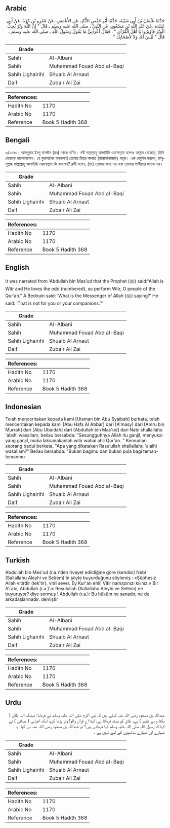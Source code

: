 ## Arabic


<div dir="rtl" lang="ar" style={{fontSize:'larger',backgroundColor:'#f8f9fa',padding:20}}>
حَدَّثَنَا عُثْمَانُ بْنُ أَبِي شَيْبَةَ، حَدَّثَنَا أَبُو حَفْصٍ الأَبَّارُ، عَنِ الأَعْمَشِ، عَنْ عَمْرِو بْنِ مُرَّةَ، عَنْ أَبِي عُبَيْدَةَ، عَنْ عَبْدِ اللَّهِ بْنِ مَسْعُودٍ، عَنِ النَّبِيِّ ـ صلى الله عليه وسلم ـ قَالَ ‏"‏ إِنَّ اللَّهَ وِتْرٌ يُحِبُّ الْوِتْرَ فَأَوْتِرُوا يَا أَهْلَ الْقُرْآنِ ‏"‏ ‏.‏ فَقَالَ أَعْرَابِيٌّ مَا يَقُولُ رَسُولُ اللَّهِ ـ صلى الله عليه وسلم ـ قَالَ ‏"‏ لَيْسَ لَكَ وَلاَ لأَصْحَابِكَ ‏"‏ ‏.‏
</div>
<div style={{backgroundColor:'#f8f9fa',padding:20, marginBottom: 10}}><table> <thead> <tr> <th>Grade</th> <th></th> </tr> </thead> <tbody> <tr><td>Sahih</td><td>Al-Albani</td></tr><tr><td>Sahih</td><td>Muhammad Fouad Abd al-Baqi</td></tr><tr><td>Sahih Lighairihi</td><td>Shuaib Al Arnaut</td></tr><tr><td>Daif</td><td>Zubair Ali Zai</td></tr></tbody></table><table> <thead> <tr> <th>References:</th> <th></th> </tr> </thead> <tbody><tr><td>Hadith No</td><td>1170</td></tr><tr><td>Arabic No</td><td>1170</td></tr><tr><td>Reference</td><td>Book 5 Hadith 368</td></tr></tbody></table></div>

## Bengali


<div dir="ltr" lang="bn" style={{fontSize:'larger',backgroundColor:'#f8f9fa',padding:20}}>
৩/১১৭০। আবদুল্লাহ ইবনু মাসঊদ (রাঃ) থেকে বর্ণিত। নবী সাল্লাল্লাহু আলাইহি ওয়াসাল্লাম বলেনঃ আল্লাহ বেজোড়, তিনি বেজোড় ভালোবাসেন। হে কুরআনের বাহকগণ! তোমরা বিতর সালাত (নামায/নামাজ) পড়ো। এক বেদুঈন বললো, রাসূলুল্লাহ সাল্লাল্লাহু আলাইহি ওয়াসাল্লাম কি বললেন? রাবী বলেন, (তা) তোমার জন্য নয় এবং তোমার সাথীদের জন্যও নয়।
</div>
<div style={{backgroundColor:'#f8f9fa',padding:20, marginBottom: 10}}><table> <thead> <tr> <th>Grade</th> <th></th> </tr> </thead> <tbody> <tr><td>Sahih</td><td>Al-Albani</td></tr><tr><td>Sahih</td><td>Muhammad Fouad Abd al-Baqi</td></tr><tr><td>Sahih Lighairihi</td><td>Shuaib Al Arnaut</td></tr><tr><td>Daif</td><td>Zubair Ali Zai</td></tr></tbody></table><table> <thead> <tr> <th>References:</th> <th></th> </tr> </thead> <tbody><tr><td>Hadith No</td><td>1170</td></tr><tr><td>Arabic No</td><td>1170</td></tr><tr><td>Reference</td><td>Book 5 Hadith 368</td></tr></tbody></table></div>

## English


<div dir="ltr" lang="en" style={{fontSize:'larger',backgroundColor:'#f8f9fa',padding:20}}>
It was narrated from ‘Abdullah bin Mas’ud that the Prophet (ﷺ) said:“Allah is Witr and He loves the odd (numbered), so perform Witr, O people of the Qur’an.” A Bedouin said: ‘What is the Messenger of Allah (ﷺ) saying?’ He said: ‘That is not for you or your companions.’”
</div>
<div style={{backgroundColor:'#f8f9fa',padding:20, marginBottom: 10}}><table> <thead> <tr> <th>Grade</th> <th></th> </tr> </thead> <tbody> <tr><td>Sahih</td><td>Al-Albani</td></tr><tr><td>Sahih</td><td>Muhammad Fouad Abd al-Baqi</td></tr><tr><td>Sahih Lighairihi</td><td>Shuaib Al Arnaut</td></tr><tr><td>Daif</td><td>Zubair Ali Zai</td></tr></tbody></table><table> <thead> <tr> <th>References:</th> <th></th> </tr> </thead> <tbody><tr><td>Hadith No</td><td>1170</td></tr><tr><td>Arabic No</td><td>1170</td></tr><tr><td>Reference</td><td>Book 5 Hadith 368</td></tr></tbody></table></div>

## Indonesian


<div dir="ltr" lang="id" style={{fontSize:'larger',backgroundColor:'#f8f9fa',padding:20}}>
Telah menceritakan kepada kami [Utsman bin Abu Syaibah] berkata, telah menceritakan kepada kami [Abu Hafs Al Abbar] dari [A'masy] dari [Amru bin Murrah] dari [Abu Ubaidah] dari [Abdullah bin Mas'ud] dari Nabi shallallahu 'alaihi wasallam, beliau bersabda: "Sesungguhnya Allah itu ganjil, menyukai yang ganjil, maka laksanakanlah witir wahai ahli Qur'an. " Kemudian seorang badui berkata, "Apa yang dikatakan Rasulullah shallallahu 'alaihi wasallam?" Beliau bersabda: "Bukan bagimu dan bukan pula bagi teman-temanmu
</div>
<div style={{backgroundColor:'#f8f9fa',padding:20, marginBottom: 10}}><table> <thead> <tr> <th>Grade</th> <th></th> </tr> </thead> <tbody> <tr><td>Sahih</td><td>Al-Albani</td></tr><tr><td>Sahih</td><td>Muhammad Fouad Abd al-Baqi</td></tr><tr><td>Sahih Lighairihi</td><td>Shuaib Al Arnaut</td></tr><tr><td>Daif</td><td>Zubair Ali Zai</td></tr></tbody></table><table> <thead> <tr> <th>References:</th> <th></th> </tr> </thead> <tbody><tr><td>Hadith No</td><td>1170</td></tr><tr><td>Arabic No</td><td>1170</td></tr><tr><td>Reference</td><td>Book 5 Hadith 368</td></tr></tbody></table></div>

## Turkish


<div dir="ltr" lang="tr" style={{fontSize:'larger',backgroundColor:'#f8f9fa',padding:20}}>
Abdullah bin Mes'ud (r.a.)'den rivayet edildiğine göre (kendisi) Nebi (Sallallahu Aleyhi ve Sel/em)'in şöyle buyurduğunu söylemiş : «Şüphesiz Allah vitirdir (tek'tir), vitri sever. Ey Kur'an ehli! Vitir namazınızı kılınız.» Bir A'rabi, Abdullah (r.a.)'a: Resulullah (Sallallahu Aleyhi ve Sellem) ne buyuruyor? diye sormuş ! Abdullah (r.a.): Bu hüküm ne sanadır, ne de arkadaşlarınadır. demiştir
</div>
<div style={{backgroundColor:'#f8f9fa',padding:20, marginBottom: 10}}><table> <thead> <tr> <th>Grade</th> <th></th> </tr> </thead> <tbody> <tr><td>Sahih</td><td>Al-Albani</td></tr><tr><td>Sahih</td><td>Muhammad Fouad Abd al-Baqi</td></tr><tr><td>Sahih Lighairihi</td><td>Shuaib Al Arnaut</td></tr><tr><td>Daif</td><td>Zubair Ali Zai</td></tr></tbody></table><table> <thead> <tr> <th>References:</th> <th></th> </tr> </thead> <tbody><tr><td>Hadith No</td><td>1170</td></tr><tr><td>Arabic No</td><td>1170</td></tr><tr><td>Reference</td><td>Book 5 Hadith 368</td></tr></tbody></table></div>

## Urdu


<div dir="rtl" lang="ur" style={{fontSize:'larger',backgroundColor:'#f8f9fa',padding:20}}>
عبداللہ بن مسعود رضی اللہ عنہ کہتے ہیں کہ نبی اکرم صلی اللہ علیہ وسلم نے فرمایا: بیشک اللہ طاق ( یکتا و بے نظیر ) ہے، طاق کو پسند فرماتا ہے، لہٰذا اے قرآن والو! وتر پڑھا کرو، ایک اعرابی ( دیہاتی ) نے کہا کہ رسول اللہ صلی اللہ علیہ وسلم کیا فرماتے ہیں؟ تو عبداللہ بن مسعود رضی اللہ عنہ نے کہا: یہ تمہارے اور تمہارے ساتھیوں کے لیے نہیں ہے ۔
</div>
<div style={{backgroundColor:'#f8f9fa',padding:20, marginBottom: 10}}><table> <thead> <tr> <th>Grade</th> <th></th> </tr> </thead> <tbody> <tr><td>Sahih</td><td>Al-Albani</td></tr><tr><td>Sahih</td><td>Muhammad Fouad Abd al-Baqi</td></tr><tr><td>Sahih Lighairihi</td><td>Shuaib Al Arnaut</td></tr><tr><td>Daif</td><td>Zubair Ali Zai</td></tr></tbody></table><table> <thead> <tr> <th>References:</th> <th></th> </tr> </thead> <tbody><tr><td>Hadith No</td><td>1170</td></tr><tr><td>Arabic No</td><td>1170</td></tr><tr><td>Reference</td><td>Book 5 Hadith 368</td></tr></tbody></table></div>